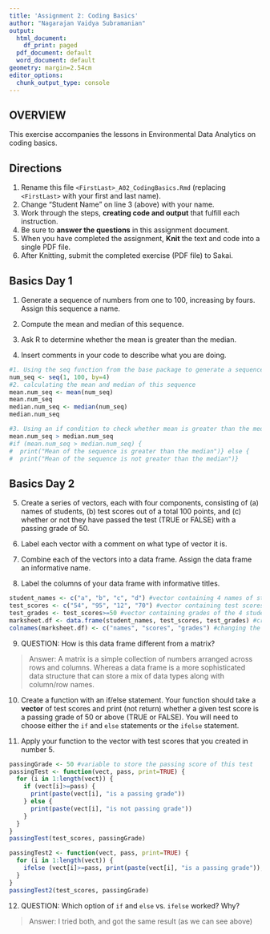 ```yaml
---
title: 'Assignment 2: Coding Basics'
author: "Nagarajan Vaidya Subramanian"
output:
  html_document:
    df_print: paged
  pdf_document: default
  word_document: default
geometry: margin=2.54cm
editor_options:
  chunk_output_type: console
---
```


## OVERVIEW

This exercise accompanies the lessons in Environmental Data Analytics on coding basics.

## Directions

1.  Rename this file `<FirstLast>_A02_CodingBasics.Rmd` (replacing `<FirstLast>` with your first and last name).
2.  Change "Student Name" on line 3 (above) with your name.
3.  Work through the steps, **creating code and output** that fulfill each instruction.
4.  Be sure to **answer the questions** in this assignment document.
5.  When you have completed the assignment, **Knit** the text and code into a single PDF file.
6.  After Knitting, submit the completed exercise (PDF file) to Sakai.

## Basics Day 1

1.  Generate a sequence of numbers from one to 100, increasing by fours. Assign this sequence a name.

2.  Compute the mean and median of this sequence.

3.  Ask R to determine whether the mean is greater than the median.

4.  Insert comments in your code to describe what you are doing.

```r
#1. Using the seq function from the base package to generate a sequence of numbers from 1 to 100 in increments of 4
num_seq <- seq(1, 100, by=4)
#2. calculating the mean and median of this sequence
mean.num_seq <- mean(num_seq)
mean.num_seq
median.num_seq <- median(num_seq)
median.num_seq

#3. Using an if condition to check whether mean is greater than the median
mean.num_seq > median.num_seq
#if (mean.num_seq > median.num_seq) {
#  print("Mean of the sequence is greater than the median")} else {
#  print("Mean of the sequence is not greater than the median")}
```

## Basics Day 2

5.  Create a series of vectors, each with four components, consisting of (a) names of students, (b) test scores out of a total 100 points, and (c) whether or not they have passed the test (TRUE or FALSE) with a passing grade of 50.

6.  Label each vector with a comment on what type of vector it is.

7.  Combine each of the vectors into a data frame. Assign the data frame an informative name.

8.  Label the columns of your data frame with informative titles.

```r
student_names <- c("a", "b", "c", "d") #vector containing 4 names of students
test_scores <- c("54", "95", "12", "70") #vector containing test scores (random numbers)
test_grades <- test_scores>=50 #vector containing grades of the 4 students based on their test scores
marksheet.df <- data.frame(student_names, test_scores, test_grades) #creating a data frame from the three vectors we created
colnames(marksheet.df) <- c("names", "scores", "grades") #changing the column names to something meaningfull but easier to write than the vector names themselves
```

9.  QUESTION: How is this data frame different from a matrix?

> Answer: A matrix is a simple collection of numbers arranged across rows and columns. Whereas a data frame is a more sophisticated data structure that can store a mix of data types along with column/row names.

10. Create a function with an if/else statement. Your function should take a **vector** of test scores and print (not return) whether a given test score is a passing grade of 50 or above (TRUE or FALSE). You will need to choose either the `if` and `else` statements or the `ifelse` statement.

11. Apply your function to the vector with test scores that you created in number 5.

```r
passingGrade <- 50 #variable to store the passing score of this test
passingTest <- function(vect, pass, print=TRUE) {
  for (i in 1:length(vect)) {
    if (vect[i]>=pass) {
      print(paste(vect[i], "is a passing grade"))
    } else {
      print(paste(vect[i], "is not passing grade"))
    }
  }
}
passingTest(test_scores, passingGrade)
```

```r
passingTest2 <- function(vect, pass, print=TRUE) {
  for (i in 1:length(vect)) {
    ifelse (vect[i]>=pass, print(paste(vect[i], "is a passing grade")), print(paste(vect[i], "is not passing grade")))
  }
}
passingTest2(test_scores, passingGrade)
```


12. QUESTION: Which option of `if` and `else` vs. `ifelse` worked? Why?

> Answer: I tried both, and got the same result (as we can see above)
